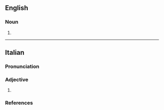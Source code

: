 ==English==

===Noun===
{{head|en|noun form}}

# {{plural of|en|contrapposto}}

----

==Italian==

===Pronunciation===
{{it-pr|contrappósti,contrappòsti<ref:{{R:it:DiPI|posto}}>}}

===Adjective===
{{head|it|adjective form}}

# {{masculine plural of|it|contrapposto}}

===References===
<references />